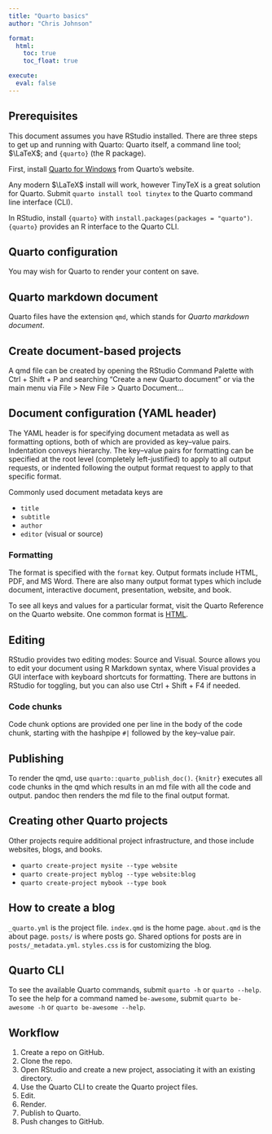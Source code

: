 ```yaml
---
title: "Quarto basics"
author: "Chris Johnson"

format:
  html:
    toc: true
    toc_float: true

execute:
  eval: false
---
```


## Prerequisites

This document assumes you have RStudio installed. There are three steps to get up and running with Quarto: Quarto itself, a command line tool; $\LaTeX$; and `{quarto}` (the R package).

First, install [Quarto for Windows](https://quarto.org/docs/get-started/index.html) from Quarto's website.

Any modern $\LaTeX$ install will work, however TinyTeX is a great solution for Quarto. Submit `quarto install tool tinytex` to the Quarto command line interface (CLI).

In RStudio, install `{quarto}` with `install.packages(packages = "quarto")`. `{quarto}` provides an R interface to the Quarto CLI.

## Quarto configuration

You may wish for Quarto to render your content on save.

## Quarto markdown document

Quarto files have the extension `qmd`, which stands for *Quarto markdown document*.

## Create document-based projects

A qmd file can be created by opening the RStudio Command Palette with Ctrl + Shift + P and searching "Create a new Quarto document" or via the main menu via File > New File > Quarto Document...

## Document configuration (YAML header)

The YAML header is for specifying document metadata as well as formatting options, both of which are provided as key&ndash;value pairs. Indentation conveys hierarchy. The key&ndash;value pairs for formatting can be specified at the root level (completely left-justified) to apply to all output requests, or indented following the output format request to apply to that specific format.

Commonly used document metadata keys are

* `title`
* `subtitle`
* `author`
* `editor` (visual or source)

### Formatting

The format is specified with the `format` key. Output formats include HTML, PDF, and MS Word. There are also many output format types which include document, interactive document, presentation, website, and book.

To see all keys and values for a particular format, visit the Quarto Reference on the Quarto website. One common format is [HTML](https://quarto.org/docs/reference/formats/html.html).

## Editing

RStudio provides two editing modes: Source and Visual. Source allows you to edit your document using R Markdown syntax, where Visual provides a GUI interface with keyboard shortcuts for formatting. There are buttons in RStudio for toggling, but you can also use Ctrl + Shift + F4 if needed.

### Code chunks

Code chunk options are provided one per line in the body of the code chunk, starting with the hashpipe `#|` followed by the key&ndash;value pair.

## Publishing

To render the qmd, use `quarto::quarto_publish_doc()`. `{knitr}` executes all code chunks in the qmd which results in an md file with all the code and output. pandoc then renders the md file to the final output format.

## Creating other Quarto projects

Other projects require additional project infrastructure, and those include websites, blogs, and books.

* `quarto create-project mysite --type website`
* `quarto create-project myblog --type website:blog`
* `quarto create-project mybook --type book`

## How to create a blog

`_quarto.yml` is the project file. `index.qmd` is the home page. `about.qmd` is the about page. `posts/` is where posts go. Shared options for posts are in `posts/_metadata.yml`. `styles.css` is for customizing the blog.

## Quarto CLI

To see the available Quarto commands, submit `quarto -h` or `quarto --help`. To see the help for a command named `be-awesome`, submit `quarto be-awesome -h` or `quarto be-awesome --help`.

## Workflow

1. Create a repo on GitHub.
2. Clone the repo.
3. Open RStudio and create a new project, associating it with an existing directory.
4. Use the Quarto CLI to create the Quarto project files.
5. Edit.
6. Render.
7. Publish to Quarto.
8. Push changes to GitHub.

<!-- Additional info to work in
https://quarto.org/docs/websites/
https://quarto.org/docs/publishing/
https://quarto.org/docs/websites/website-navigation.html
https://quarto.org/docs/reference/projects/websites.html

See Auto Generation section of [Website Navigation](https://quarto.org/docs/websites/website-navigation.html) for automatically building sidebar contents.
-->
